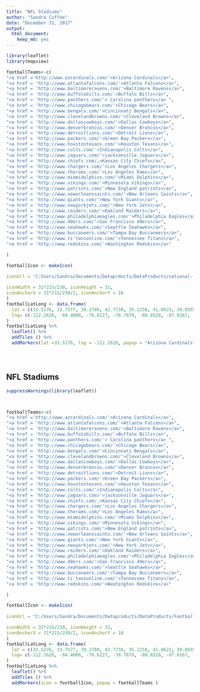 ```yaml
---
title: "NFL Stadiums"
author: "Sandra Cuffee"
date: "December 31, 2017"
output: 
  html_document: 
    keep_md: yes
---
```





```r
library(leaflet)
library(mapview)

footballTeams<-c(
"<a href ='http://www.azcardinals.com/'>Arizona Cardinals</a>",
"<a href = 'http://www.atlantafalcons.com/'>Atlanta Falcons</a>",
"<a href = 'http://www.baltimoreravens.com/'>Baltimore Ravens</a>",
"<a href = 'http://www.buffalobills.com/'>Buffalo Bills</a>",
"<a href = 'http://www.panthers.com/'> Carolina panthers</a> ",
"<a href = 'http://www.chicagobears.com/'>Chicago Bears</a>",
"<a href = 'http://www.bengals.com/'>Cincinnati Bengals</a>",
"<a href = 'http://www.clevelandbrowns.com/'>Cleveland Browns</a>",
"<a href = 'http://www.dallascowboys.com/'>Dallas Cowboys</a>",
"<a href = 'http://www.denverbroncos.com/'>Denver Broncos</a>",
"<a href = 'http://www.detroitlions.com/'>Detroit Lions</a>",
"<a href = 'http://www.packers.com/'>Green Bay Packers</a>",
"<a href = 'http://www.houstontexans.com/'>Houston Texans</a>",
"<a href = 'http://www.colts.com/'>Indianapolis Colts</a>",
"<a href = 'http://www.jaguars.com/'>jacksonville Jaguars</a>",
"<a href = 'http://www.chiefs.com/,>Kansas City Chiefs</a>",
"<a href = 'http://www.chargers.com/'>Los Angeles Chargers</a>",
"<a href = 'http://www.therams.com/'>Los Angeles Rams</a>",
"<a href = 'http://www.miamidolphins.com/'>Miami Dolphins</a>",
"<a href = 'http://www.vikings.com/'>Minnesota Vikings</a>",
"<a href = 'http://www.patriots.com/'>New England patriots</a>",
"<a href = 'http://www.neworleanssaints.com/'>New Orleans Saints</a>",
"<a href = 'http://www.giants.com/'>New York Giants</a>",
"<a href = 'http://www.newyorkjets.com/'>New York Jets</a>",
"<a href = 'http://www.raiders.com/'>Oakland Raiders</a>",
"<a href = 'http://www.philadelphiaeagles.com/'>Philadelphia Eagles</a>",
"<a href = 'http://www.49ers.com/'>San Francisco 49ers>/a>",
"<a href = 'http://www.seahawks.com/'>Seattle Seahawks</a>",
"<a href = 'http://www.buccaneers.com/'>Tampa Bay Buccaneers</a>",
"<a href = 'http://www.ti'tansonline.com/'>Tennessee Titans</a>",
"<a href = 'http://www.redskins.com/'>Washington Redskins</a>"

)

footballIcon <- makeIcon(
  
iconUrl = "C:Users/Sandra/documents/Dataprducts/DataProducts/national-football-league-filledpng",

iconWidth = 31*215/230, iconHeight = 31,
iconAnchorX = 31*215/230/2, iconAnchorY = 16
)
footballLatLong <- data.frame(
  lat = c(33.5276, 33.7577, 39.2780, 42.7738, 35.2258, 41.8623, 39.0955, 41.5061, 32.7473, 39.7439, 42.3400, 44.5013, 29.6847, 39.7601, 30.3239, 39.0489,33.8586, 34.0141, 25.9580, 44.9743, 42.0909, 29.9511, 40.8128, 40.8128, 42.1889, 39.9008, 37.4023, 47.5952, 27.9759, 36.1665, 38.9076),
  lng= c(-112.2626, -84.4008, -76.6227, -78.7870, -80.8528, -87.6167, -84.5161, -81.6995, -97.0945, -105.0201, -83.0456, -88.0622, -95.4107, -86.1639, -81.6373, -94.4839, -118.2566, -118.2879, -80.2389, -93.2597, -71.2643, -90.0812, -74.0742, -74.0742, -122.691403, -75.1675, -121.9690, -122.3316, -82.50335, -86.7713, -76.8645)
)
footballLatLong %>%
  leaflet() %>%
  addTiles () %>%
  addMarkers(lat =33.5276, lng = -112.2626, popup = "Arizona Cardinals" )





```

## NFL Stadiums

```r

suppressWarnings(library(leaflet))



footballTeams<-c(
"<a href ='http://www.azcardinals.com/'>Arizona Cardinals</a>",
"<a href = 'http://www.atlantafalcons.com/'>Atlanta Falcons</a>",
"<a href = 'http://www.baltimoreravens.com/'>Baltimore Ravens</a>",
"<a href = 'http://www.buffalobills.com/'>Buffalo Bills</a>",
"<a href = 'http://www.panthers.com/'> Carolina panthers</a> ",
"<a href = 'http://www.chicagobears.com/'>Chicago Bears</a>",
"<a href = 'http://www.bengals.com/'>Cincinnati Bengals</a>",
"<a href = 'http://www.clevelandbrowns.com/'>Cleveland Browns</a>",
"<a href = 'http://www.dallascowboys.com/'>Dallas Cowboys</a>",
"<a href = 'http://www.denverbroncos.com/'>Denver Broncos</a>",
"<a href = 'http://www.detroitlions.com/'>Detroit Lions</a>",
"<a href = 'http://www.packers.com/'>Green Bay Packers</a>",
"<a href = 'http://www.houstontexans.com/'>Houston Texans</a>",
"<a href = 'http://www.colts.com/'>Indianapolis Colts</a>",
"<a href = 'http://www.jaguars.com/'>jacksonville Jaguars</a>",
"<a href = 'http://www.chiefs.com/,>Kansas City Chiefs</a>",
"<a href = 'http://www.chargers.com/'>Los Angeles Chargers</a>",
"<a href = 'http://www.therams.com/'>Los Angeles Rams</a>",
"<a href = 'http://www.miamidolphins.com/'>Miami Dolphins</a>",
"<a href = 'http://www.vikings.com/'>Minnesota Vikings</a>",
"<a href = 'http://www.patriots.com/'>New England patriots</a>",
"<a href = 'http://www.neworleanssaints.com/'>New Orleans Saints</a>",
"<a href = 'http://www.giants.com/'>New York Giants</a>",
"<a href = 'http://www.newyorkjets.com/'>New York Jets</a>",
"<a href = 'http://www.raiders.com/'>Oakland Raiders</a>",
"<a href = 'http://www.philadelphiaeagles.com/'>Philadelphia Eagles</a>",
"<a href = 'http://www.49ers.com/'>San Francisco 49ers>/a>",
"<a href = 'http://www.seahawks.com/'>Seattle Seahawks</a>",
"<a href = 'http://www.buccaneers.com/'>Tampa Bay Buccaneers</a>",
"<a href = 'http://www.ti'tansonline.com/'>Tennessee Titans</a>",
"<a href = 'http://www.redskins.com/'>Washington Redskins</a>"

)

footballIcon <- makeIcon(
  
iconUrl = "C:/Users/Sandra/Documents/Dataproducts/DataProducts/Football_Icon.svg.png",

iconWidth = 31*215/230, iconHeight = 31,
iconAnchorX = 31*215/230/2, iconAnchorY = 16
)
footballLatLong <- data.frame(
  lat = c(33.5276, 33.7577, 39.2780, 42.7738, 35.2258, 41.8623, 39.0955, 41.5061, 32.7473, 39.7439, 42.3400, 44.5013, 29.6847, 39.7601, 30.3239, 39.0489,33.8586, 34.0141, 25.9580, 44.9743, 42.0909, 29.9511, 40.8128, 40.8128, 42.1889, 39.9008, 37.4023, 47.5952, 27.9759, 36.1665, 38.9076),
  lng= c(-112.2626, -84.4008, -76.6227, -78.7870, -80.8528, -87.6167, -84.5161, -81.6995, -97.0945, -105.0201, -83.0456, -88.0622, -95.4107, -86.1639, -81.6373, -94.4839, -118.2566, -118.2879, -80.2389, -93.2597, -71.2643, -90.0812, -74.0742, -74.0742, -122.691403, -75.1675, -121.9690, -122.3316, -82.50335, -86.7713, -76.8645)
)
footballLatLong %>%
  leaflet() %>%
  addTiles () %>%
  addMarkers(icon = footballIcon, popup = footballTeams )


  

```